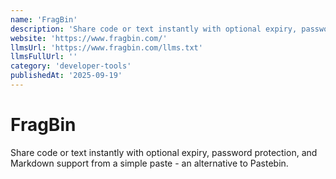 ```yaml
---
name: 'FragBin'
description: 'Share code or text instantly with optional expiry, password protection, and Markdown support from a simple paste - an alternative to Pastebin.'
website: 'https://www.fragbin.com/'
llmsUrl: 'https://www.fragbin.com/llms.txt'
llmsFullUrl: ''
category: 'developer-tools'
publishedAt: '2025-09-19'
---
```


# FragBin

Share code or text instantly with optional expiry, password protection, and Markdown support from a simple paste - an alternative to Pastebin.
